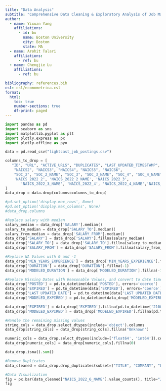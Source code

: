 ```yaml
---
title: "Data Analysis"
subtitle: "Comprehensive Data Cleaning & Exploratory Analysis of Job Market Trends"
author:
  - name: Yixuan Yang
    affiliations:
      - id: bu
        name: Boston University
        city: Boston
        state: MA
  - name: Arohit Talari
    affiliations:
      - ref: bu
  - name: Chengjie Lu
    affiliations:
      - ref: bu

bibliography: references.bib
csl: csl/econometrica.csl
format: 
  html:
    toc: true
    number-sections: true
    df-print: paged
---
```

```python
import pandas as pd
import seaborn as sns
import matplotlib.pyplot as plt
import plotly.express as px
import plotly.offline as pyo
```
```python
data = pd.read_csv("lightcast_job_postings.csv")
```

```python
columns_to_drop = [
   "ID", "URL", "ACTIVE_URLS", "DUPLICATES", "LAST_UPDATED_TIMESTAMP",
    "NAICS2", "NAICS3", "NAICS4", "NAICS5", "NAICS6",
    "SOC_2", "SOC_2_NAME", "SOC_3", "SOC_3_NAME", "SOC_4", "SOC_4_NAME", "SOC_5", "SOC_5_NAME", "SOC_2021_2", "SOC_2021_2_NAME", "SOC_2021_3", "SOC_2021_3_NAME", "SOC_2021_5", "SOC_2021_5_NAME",
    'NAICS_2022_2', 'NAICS_2022_2_NAME', 'NAICS_2022_3',
       'NAICS_2022_3_NAME', 'NAICS_2022_4', 'NAICS_2022_4_NAME','NAICS_2022_5', 'NAICS_2022_5_NAME', 'SOC_2_NAME', 'SOC_3_NAME', 'SOC_4', 'SOC_4_NAME', 'SOC_5_NAME'
]
data_drop = data.drop(columns=columns_to_drop)
```
```python
#pd.set_option('display.max_rows', None)
#pd.set_option('display.max_columns', None)
#data_drop.columns
```

```python
#Replace salary with median
salary_median = data_drop['SALARY'].median()
salary_to_median = data_drop['SALARY_TO'].median()
salary_from_median = data_drop['SALARY_FROM'].median()
data_drop['SALARY'] = data_drop['SALARY'].fillna(salary_median)
data_drop['SALARY_TO'] = data_drop['SALARY_TO'].fillna(salary_to_median)
data_drop['SALARY_FROM'] = data_drop['SALARY_FROM'].fillna(salary_from_median)
```

```python
#Replace NA Values with 0 and -1
data_drop['MIN_YEARS_EXPERIENCE'] = data_drop['MIN_YEARS_EXPERIENCE'].fillna(0)
data_drop['DURATION'] = data_drop['DURATION'].fillna(-1)
data_drop['MODELED_DURATION'] = data_drop['MODELED_DURATION'].fillna(-1)
```

```python
#Replace Missing Dates with Reasonable Values, and convert to date time format
data_drop['POSTED'] = pd.to_datetime(data['POSTED'], errors='coerce')
data_drop['EXPIRED'] = pd.to_datetime(data['EXPIRED'], errors='coerce')
data_drop['LAST_UPDATED_DATE'] = pd.to_datetime(data['LAST_UPDATED_DATE'], errors='coerce')
data_drop['MODELED_EXPIRED'] = pd.to_datetime(data_drop['MODELED_EXPIRED'], errors='coerce')

data_drop['EXPIRED'] = data_drop['EXPIRED'].fillna(pd.to_datetime('2100-12-31'))
data_drop['MODELED_EXPIRED'] = data_drop['MODELED_EXPIRED'].fillna(pd.to_datetime('2100-12-31'))
```

```python
#Handle the remaining missing values
string_cols = data_drop.select_dtypes(include='object').columns
data_drop[string_cols] = data_drop[string_cols].fillna("Unknown")

numeric_cols = data_drop.select_dtypes(include=['float64', 'int64']).columns
data_drop[numeric_cols] = data_drop[numeric_cols].fillna(0)
```

```python
data_drop.isna().sum()
```

```python
#Remove Duplicates
data_cleaned = data_drop.drop_duplicates(subset=["TITLE", "COMPANY", "LOCATION", "POSTED"], keep="first")
```

```python
#Data Visualization
fig = px.bar(data_cleaned["NAICS_2022_6_NAME"].value_counts(), title="Job Postings by Industry")
fig
```
